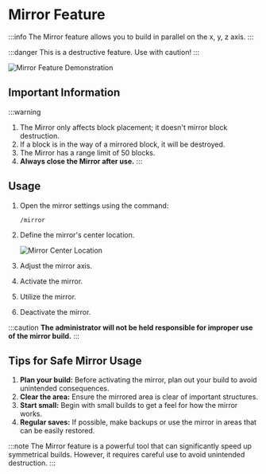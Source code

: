 ﻿---
sidebar_position: 6
---


# Mirror Feature

:::info
The Mirror feature allows you to build in parallel on the x, y, z axis.
:::

:::danger
This is a destructive feature. Use with caution!
:::

![Mirror Feature Demonstration](\img\doc\features\mirror\mirror.gif)

## Important Information

:::warning
1. The Mirror only affects block placement; it doesn't mirror block destruction.
2. If a block is in the way of a mirrored block, it will be destroyed.
3. The Mirror has a range limit of 50 blocks.
4. **Always close the Mirror after use.**
   :::

## Usage

1. Open the mirror settings using the command:
   ```
   /mirror
   ```

2. Define the mirror's center location.

   ![Mirror Center Location](/img/doc/features/mirror/mirrorCenterSet.png)

3. Adjust the mirror axis.

4. Activate the mirror.

5. Utilize the mirror.

6. Deactivate the mirror.

:::caution
**The administrator will not be held responsible for improper use of the mirror build.**
:::

## Tips for Safe Mirror Usage

1. **Plan your build:** Before activating the mirror, plan out your build to avoid unintended consequences.
2. **Clear the area:** Ensure the mirrored area is clear of important structures.
3. **Start small:** Begin with small builds to get a feel for how the mirror works.
4. **Regular saves:** If possible, make backups or use the mirror in areas that can be easily restored.

:::note
The Mirror feature is a powerful tool that can significantly speed up symmetrical builds. However, it requires careful use to avoid unintended destruction.
:::

<History />